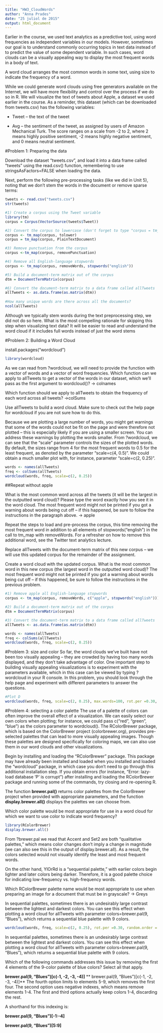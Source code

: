```yaml
---
title: "HW3_CloudWords"
author: "Anna Prades"
date: "25 juliol de 2015"
output: html_document
---
```


Earlier in the course, we used text analytics as a predictive tool, using word frequencies as independent variables in our models. However, sometimes our goal is to understand commonly occurring topics in text data instead of to predict the value of some dependent variable. In such cases, word clouds can be a visually appealing way to display the most frequent words in a body of text.

A word cloud arranges the most common words in some text, using size to indicate the frequency of a word. 

While we could generate word clouds using free generators available on the Internet, we will have more flexibility and control over the process if we do so in R. We will visualize the text of tweets about Apple, a dataset we used earlier in the course. As a reminder, this dataset (which can be downloaded from tweets.csv) has the following variables:

* Tweet -- the text of the tweet

* Avg -- the sentiment of the tweet, as assigned by users of Amazon Mechanical Turk. The score ranges on a scale from -2 to 2, where 2 means highly positive sentiment, -2 means highly negative sentiment, and 0 means neutral sentiment.

#Problem 1: Preparing the data

Download the dataset "tweets.csv", and load it into a data frame called "tweets" using the read.csv() function, remembering to use stringsAsFactors=FALSE when loading the data.

Next, perform the following pre-processing tasks (like we did in Unit 5), noting that we don't stem the words in the document or remove sparse terms:
```r
tweets <- read.csv("tweets.csv")
str(tweets)

#1) Create a corpus using the Tweet variable
library(tm)
corpus = Corpus(VectorSource(tweets$Tweet))

#2) Convert the corpus to lowercase (don't forget to type "corpus = tm_map(corpus, PlainTextDocument)" in your R console right after this step)
corpus <- tm_map(corpus, tolower)
corpus = tm_map(corpus, PlainTextDocument)

#3) Remove punctuation from the corpus
corpus <-tm_map(corpus, removePunctuation)

#4) Remove all English-language stopwords
corpus <- tm_map(corpus, removeWords, stopwords("english"))

#5) Build a document-term matrix out of the corpus
dtm = DocumentTermMatrix(corpus)

#6) Convert the document-term matrix to a data frame called allTweets
allTweets <- as.data.frame(as.matrix(dtm))
       
#How many unique words are there across all the documents?
ncol(allTweets)

```

Although we typically stem words during the text preprocessing step, we did not do so here. What is the most compelling rationale for skipping this step when visualizing text data?  It will be easier to read and understand the word cloud if it includes full words instead of just the word stems

#Problem 2: Building a Word Cloud

install.packages("wordcloud")
```r
library(wordcloud)
```

As we can read from ?wordcloud, we will need to provide the function with a vector of words and a vector of word frequencies. Which function can we apply to allTweets to get a vector of the words in our dataset, which we'll pass as the first argument to wordcloud()? -> colnames

Which function should we apply to allTweets to obtain the frequency of each word across all tweets? ->colSums

Use allTweets to build a word cloud. Make sure to check out the help page for wordcloud if you are not sure how to do this.

Because we are plotting a large number of words, you might get warnings that some of the words could not be fit on the page and were therefore not plotted -- this is especially likely if you are using a smaller screen. You can address these warnings by plotting the words smaller. From ?wordcloud, we can see that the "scale" parameter controls the sizes of the plotted words. By default, the sizes range from 4 for the most frequent words to 0.5 for the least frequent, as denoted by the parameter "scale=c(4, 0.5)". We could obtain a much smaller plot with, for instance, parameter "scale=c(2, 0.25)".
```r
words <- names(allTweets)
freq <- colSums(allTweets)
wordcloud(words, freq, scale=c(2, 0.25))
```

##Repeat without apple

What is the most common word across all the tweets (it will be the largest in the outputted word cloud)? Please type the word exactly how you see it in the word cloud. The most frequent word might not be printed if you got a warning about words being cut off -- if this happened, be sure to follow the instructions in the paragraph above. -> apple

Repeat the steps to load and pre-process the corpus, this time removing the most frequent word in addition to all elements of stopwords("english") in the call to tm_map with removeWords. For a refresher on how to remove this additional word, see the Twitter text analytics lecture.

Replace allTweets with the document-term matrix of this new corpus -- we will use this updated corpus for the remainder of the assignment.

Create a word cloud with the updated corpus. What is the most common word in this new corpus (the largest word in the outputted word cloud)? The most frequent word might not be printed if you got a warning about words being cut off -- if this happened, be sure to follow the instructions in the previous problem.

```r
#1) Remove apple all English-language stopwords
corpus <- tm_map(corpus, removeWords, c("apple", stopwords("english")))

#2) Build a document-term matrix out of the corpus
dtm = DocumentTermMatrix(corpus)

#3) Convert the document-term matrix to a data frame called allTweets
allTweets <- as.data.frame(as.matrix(dtm))

words <- names(allTweets)
freq <- colSums(allTweets)
wordcloud(words, freq, scale=c(2, 0.25))

```

#Problem 3: size and color
So far, the word clouds we've built have not been too visually appealing -- they are crowded by having too many words displayed, and they don't take advantage of color. One important step to building visually appealing visualizations is to experiment with the parameters available, which in this case can be viewed by typing ?wordcloud in your R console. In this problem, you should look through the help page and experiment with different parameters to answer the questions.


```r

#Plot D
wordcloud(words, freq, scale=c(2, 0.25), max.words=100, rot.per =0.30, random.order = FALSE )

```

#Problem 4: selecting a color palette
The use of a palette of colors can often improve the overall effect of a visualization. We can easily select our own colors when plotting; for instance, we could pass c("red", "green", "blue") as the colors parameter to wordcloud(). The RColorBrewer package, which is based on the ColorBrewer project (colorbrewer.org), provides pre-selected palettes that can lead to more visually appealing images. Though these palettes are designed specifically for coloring maps, we can also use them in our word clouds and other visualizations.

Begin by installing and loading the "RColorBrewer" package. This package may have already been installed and loaded when you installed and loaded the "wordcloud" package, in which case you don't need to go through this additional installation step. If you obtain errors (for instance, "Error: lazy-load database 'P' is corrupt") after installing and loading the RColorBrewer package and running some of the commands, try closing and re-opening R.

The function **brewer.pal()** returns color palettes from the ColorBrewer project when provided with appropriate parameters, and the function **display.brewer.all()** displays the palettes we can choose from.

Which color palette would be most appropriate for use in a word cloud for which we want to use color to indicate word frequency?
```r
library(RColorBrewer)
display.brewer.all()
```

 From ?brewer.pal we read that Accent and Set2 are both "qualitative palettes," which means color changes don't imply a change in magnitude (we can also see this in the output of display.brewer.all). As a result, the colors selected would not visually identify the least and most frequent words.

On the other hand, YlOrRd is a "sequential palette," with earlier colors begin lighter and later colors being darker. Therefore, it is a good palette choice for indicating low-frequency vs. high-frequency words. 

Which RColorBrewer palette name would be most appropriate to use when preparing an image for a document that must be in grayscale? -> Greys

In sequential palettes, sometimes there is an undesirably large contrast between the lightest and darkest colors. You can see this effect when plotting a word cloud for allTweets with parameter colors=brewer.pal(9, "Blues"), which returns a sequential blue palette with 9 colors.

```r
wordcloud(words, freq, scale=c(2, 0.25), rot.per =0.30, random.order = FALSE, colors=brewer.pal(9, "Blues"))

```

In sequential palettes, sometimes there is an undesirably large contrast between the lightest and darkest colors. You can see this effect when plotting a word cloud for allTweets with parameter colors=brewer.pal(9, "Blues"), which returns a sequential blue palette with 9 colors.

Which of the following commands addresses this issue by removing the first 4 elements of the 9-color palette of blue colors? Select all that apply.

 **brewer.pal(9, "Blues")[c(-1, -2, -3, -4)]**
 ** brewer.pal(9, "Blues")[c(-1, -2, -3, -4)]**
The fourth option limits to elements 5-9, which removes the first four. The second option uses negative indexes, which means remove elements 1-4. The first and third options actually keep colors 1-4, discarding the rest.

A shorthand for this indexing is:

**brewer.pal(9, "Blues")[-1:-4]**

**brewer.pal(9, "Blues")[5:9] **

